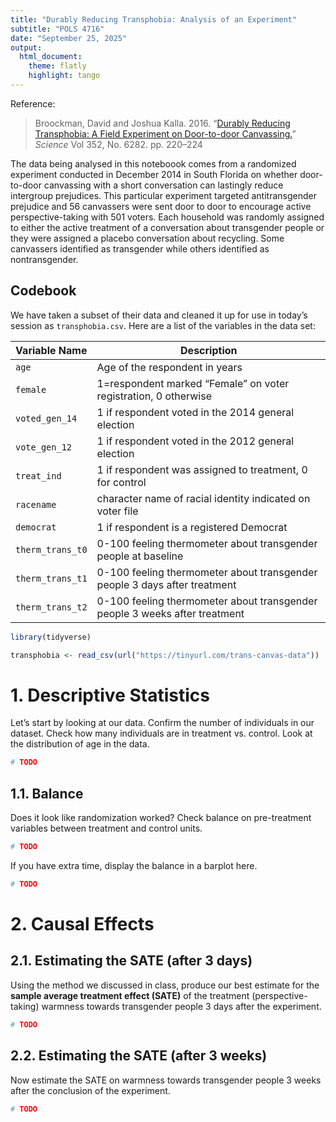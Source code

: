 ```yaml
---
title: "Durably Reducing Transphobia: Analysis of an Experiment"
subtitle: "POLS 4716"
date: "September 25, 2025"
output:
  html_document:
    theme: flatly
    highlight: tango
---
```


<!--
When you are ready, click on Knit button in R Studio to produce 
an HTML document of your results.
-->

Reference:

> Broockman, David and Joshua Kalla. 2016. "[Durably Reducing Transphobia: A Field Experiment on Door-to-door Canvassing.](https://science.sciencemag.org/content/352/6282/220.abstract)" *Science* Vol 352, No. 6282. pp. 220--224

The data being analysed in this noteboook comes from a randomized experiment conducted in December 2014 in South Florida on whether door-to-door canvassing with a short conversation can lastingly reduce intergroup prejudices. This particular experiment targeted antitransgender prejudice and 56 canvassers were sent door to door to encourage active perspective-taking with 501 voters. Each household was randomly assigned to either the active treatment of a conversation about transgender people or they were assigned a placebo conversation about recycling. Some canvassers identified as transgender while others identified as nontransgender.

## Codebook

We have taken a subset of their data and cleaned it up for use in today's session as `transphobia.csv`. Here are a list of the variables in the data set:

| Variable Name    | Description                                                                |
|------------------|----------------------------------------------------------------------------|
| `age`            | Age of the respondent in years                                             |
| `female`         | 1=respondent marked "Female" on voter registration, 0 otherwise            |
| `voted_gen_14`   | 1 if  respondent voted in the 2014 general election                        |
| `vote_gen_12`    | 1 if respondent voted in the 2012 general election                         |
| `treat_ind`      | 1 if respondent was assigned to treatment, 0 for control                   |
| `racename`       | character name of racial identity indicated on voter file                  |
| `democrat`       | 1 if respondent is a registered Democrat                                   |
| `therm_trans_t0` | 0-100 feeling thermometer about transgender people at baseline             |
| `therm_trans_t1` | 0-100 feeling thermometer about transgender people 3 days after treatment  |
| `therm_trans_t2` | 0-100 feeling thermometer about transgender people 3 weeks after treatment |


```r
library(tidyverse)

transphobia <- read_csv(url("https://tinyurl.com/trans-canvas-data"))
```

# 1. Descriptive Statistics

Let's start by looking at our data. Confirm the number of individuals in our dataset. Check how many individuals are in treatment vs. control. Look at the distribution of age in the data.

```r
# TODO
```

## 1.1. Balance

Does it look like randomization worked? Check balance on pre-treatment variables between treatment and control units.

```r
# TODO
```

If you have extra time, display the balance in a barplot here.

```r
# TODO
```

# 2. Causal Effects

## 2.1. Estimating the SATE (after 3 days)

Using the method we discussed in class, produce our best estimate for the **sample average treatment effect (SATE)** of the treatment (perspective-taking) warmness towards transgender people 3 days after the experiment.

```r
# TODO
```

## 2.2. Estimating the SATE (after 3 weeks)

Now estimate the SATE on warmness towards transgender people 3 weeks after the conclusion of the experiment.

```r
# TODO
```


